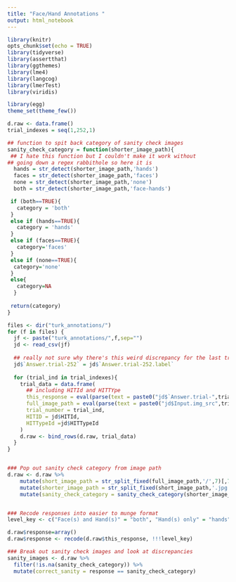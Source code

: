 ```yaml
---
title: "Face/Hand Annotations "
output: html_notebook
---
```



```r
library(knitr)
opts_chunk$set(echo = TRUE)
library(tidyverse)
library(assertthat)
library(ggthemes)
library(lme4)
library(langcog)
library(lmerTest)
library(viridis)

library(egg)
theme_set(theme_few())
```


```r
d.raw <- data.frame()
trial_indexes = seq(1,252,1)

## function to spit back category of sanity check images
sanity_check_category = function(shorter_image_path){
 ## I hate this function but I couldn't make it work without 
## going down a regex rabbithole so here it is
  hands = str_detect(shorter_image_path,'hands')
  faces = str_detect(shorter_image_path,'faces')
  none = str_detect(shorter_image_path,'none')
  both = str_detect(shorter_image_path,'face-hands')

 if (both==TRUE){
   category = 'both'
 }
 else if (hands==TRUE){
   category = 'hands'
 }
 else if (faces==TRUE){
   category='faces'
 }
 else if (none==TRUE){
  category='none'   
 }
 else{
   category=NA
  }
 
 return(category)
}


```

```r
files <- dir("turk_annotations/")
for (f in files) {
  jf <- paste("turk_annotations/",f,sep="")
  jd <- read_csv(jf)
  
  ## really not sure why there's this weird discrepancy for the last trial, but OK
  jd$`Answer.trial-252` = jd$`Answer.trial-252.label`
  
  for (trial_ind in trial_indexes){
    trial_data = data.frame(
      ## including HITId and HITTYpe
      this_response = eval(parse(text = paste0("jd$`Answer.trial-",trial_ind,"`"))),
      full_image_path = eval(parse(text = paste0("jd$Input.img_src",trial_ind))),
      trial_number = trial_ind,
      HITID = jd$HITId,
      HITTypeId =jd$HITTypeId
    )
    d.raw <- bind_rows(d.raw, trial_data)
  }
}


### Pop out sanity check category from image path
d.raw <- d.raw %>%
    mutate(short_image_path = str_split_fixed(full_image_path,'/',7)[,7]) %>%
    mutate(shorter_image_path = str_split_fixed(short_image_path,'.jpg',2)[,1]) %>%
    mutate(sanity_check_category = sanity_check_category(shorter_image_path))


### Recode responses into easier to munge format
level_key <- c("Face(s) and Hand(s)" = "both", "Hand(s) only" = "hands", "Neither face(s) nor hands(s)" = "none", "Face(s) only" = "faces")

d.raw$response=array()
d.raw$response <- recode(d.raw$this_response, !!!level_key)

### Break out sanity check images and look at discrepancies
sanity_images <- d.raw %>%
  filter(!is.na(sanity_check_category)) %>%
  mutate(correct_sanity = response == sanity_check_category)

      


```

```r

```